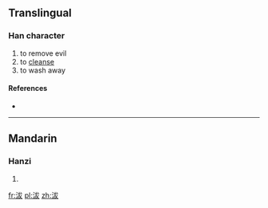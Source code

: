 ==Translingual==

===Han character===
{{Han char|rn=85|rad=水|as=05|sn=8|four=3314<sub>7</sub>|canj=水戈大水 (EIKE), 水戈大大 (EIKK)}}

# to remove evil
# to [[cleanse]]
# to wash away

====References====
* {{Han ref|kx=0614.010|dkj=17250|dj=1007.050|hdz=31582.080|uh=6CB7|ud=27831|bh=CCF7|bd=52471}}

----

==Mandarin==

===Hanzi===
{{cmn-hanzi|pin=[[fā]] ([[fa1]])|wg=fa<sup>1</sup>}}

# {{defn|lang=cmn|sort=水05}}

[[fr:沷]]
[[pl:沷]]
[[zh:沷]]